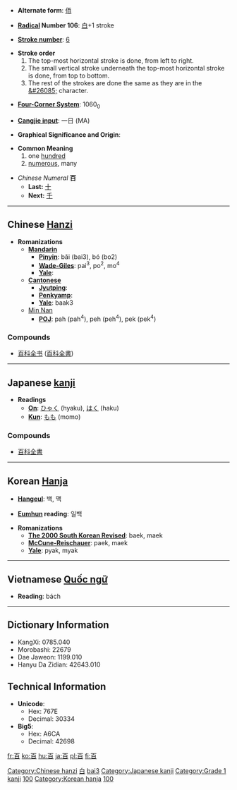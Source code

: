* '''Alternate form''': [[佰]]

* '''[[Wiktionary:Chinese radical index| Radical]] Number 106''': [[Wiktionary:Chinese radical index 白|白]]+1 stroke

* '''[[Wiktionary:Chinese total strokes index|Stroke number]]''': [[Wiktionary:Chinese total strokes index 6|6]]

*'''Stroke order'''
*# The top-most horizontal stroke is done, from left to right.
*# The small vertical stroke underneath the top-most horizontal stroke is done, from top to bottom.
*# The rest of the strokes are done the same as they are in the [[&#26085;]] character.

* '''[[Wiktionary:Chinese four corner index|Four-Corner System]]''': 1060<sub>0</sub>

* '''[[Wiktionary:Chinese Cangjie index|Cangjie input]]''': 一日 (MA)

* '''Graphical Significance and Origin''': 

* '''Common Meaning'''
*# one [[hundred]]
*# [[numerous]], many

*''Chinese Numeral'' '''百'''
**'''Last:''' [[十]]
**'''Next:''' [[千]]

----

== Chinese [[Hanzi]] ==

* '''Romanizations'''
** '''[[Mandarin]]'''
*** '''[[Pinyin]]''': bǎi (bai3), bó (bo2)
*** '''[[Wade-Giles]]''': pai<sup>3</sup>, po<sup>2</sup>, mo<sup>4</sup>
*** '''[[Yale]]''': 
** '''[[Cantonese]]'''
*** '''[[Jyutping]]''':
*** '''[[Penkyamp]]''': 
*** '''[[Yale]]''': baak3
**[[wikipedia:Min_Nan|Min Nan]]
***'''[[wikipedia:POJ|POJ]]''': pah (pah<sup>4</sup>), peh (peh<sup>4</sup>), pek (pek<sup>4</sup>)

===Compounds===
{{top}}
*[[百科全書|百科全书]] ([[百科全書]])
{{mid}}
{{bottom}}

----

== Japanese [[kanji]] ==

* '''Readings'''
** '''[[On]]''': [[ひゃく]] (hyaku), [[はく]] (haku)
** '''[[Kun]]''': [[もも]] (momo)

===Compounds===
{{top}}
*[[百科全書]]
{{bottom}}
----

== Korean [[Hanja]] ==

* '''[[Hangeul]]''': 백, 맥

* '''[[Eumhun]] reading''': 일백

* '''Romanizations'''
** '''[[The 2000 South Korean Revised Romanization|The 2000 South Korean Revised]]''': baek, maek
** '''[[McCune-Reischauer]]''': paek, maek
** '''[[Yale]]''': pyak, myak


----

== Vietnamese [[Quốc ngữ]] ==

* '''Reading''': bách

----

== Dictionary Information ==

* KangXi: 0785.040
* Morobashi: 22679
* Dae Jaweon: 1199.010
* Hanyu Da Zidian: 42643.010

== Technical Information ==

* '''Unicode''':
** Hex: 767E
** Decimal: 30334
* '''Big5''':
** Hex: A6CA
** Decimal: 42698

[[Category:Chinese hanzi]]
[[Category:zh-tw:Numbers|白]]
[[Category:zh-cn:Numbers|bai3]]
[[Category:Japanese kanji]]
[[Category:Grade 1 kanji]]
[[Category:Japanese numbers|100]]
[[Category:Korean hanja]]
[[Category:Korean numbers|100]]

[[fr:百]]
[[ko:百]]
[[hu:百]]
[[ja:百]]
[[pl:百]]
[[fi:百]]